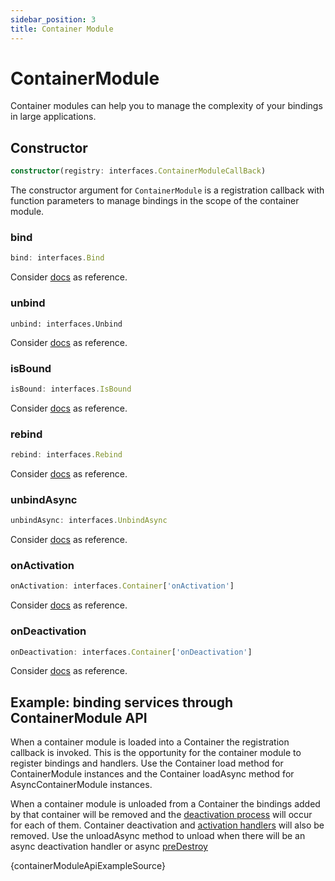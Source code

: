 ---
sidebar_position: 3
title: Container Module
---

# ContainerModule

Container modules can help you to manage the complexity of your bindings in large applications.

## Constructor

```ts
constructor(registry: interfaces.ContainerModuleCallBack)
```

The constructor argument for `ContainerModule` is a registration callback with function parameters to manage bindings in the scope of the container module.

### bind

```ts
bind: interfaces.Bind
```

Consider [docs](/docs/api/container#bind) as reference.

### unbind

```
unbind: interfaces.Unbind
```

Consider [docs](/docs/api/container#unbind) as reference.

### isBound

```ts
isBound: interfaces.IsBound
```

Consider [docs](/docs/api/container#isbound) as reference.

### rebind

```ts
rebind: interfaces.Rebind
```

Consider [docs](/docs/api/container#rebind) as reference.

### unbindAsync

```ts
unbindAsync: interfaces.UnbindAsync
```

Consider [docs](/docs/api/container#unbindasync) as reference.

### onActivation

```ts
onActivation: interfaces.Container['onActivation']
```

Consider [docs](/docs/api/container#onactivation) as reference.

### onDeactivation

```ts
onDeactivation: interfaces.Container['onDeactivation']
```

Consider [docs](/docs/api/container#ondeactivation) as reference.

## Example: binding services through ContainerModule API

When a container module is loaded into a Container the registration callback is invoked. This is the opportunity for the container module to register bindings and handlers.  Use the Container load method for ContainerModule instances and the Container loadAsync method for AsyncContainerModule instances.

When a container module is unloaded from a Container the bindings added by that container will be removed and the [deactivation process](/docs/fundamentals/lifecycle/deactivation) will occur for each of them. Container deactivation and [activation handlers](/docs/fundamentals/lifecycle/activation) will also be removed.
Use the unloadAsync method to unload when there will be an async deactivation handler or async [preDestroy](/docs/api/decorator#predestroy) 

<CodeBlock language="ts">{containerModuleApiExampleSource}</CodeBlock>
